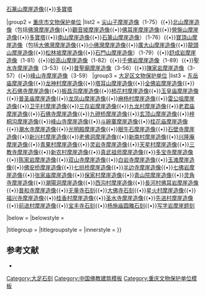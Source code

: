 {{Navbox
|name = 大足石刻
|title = [[大足石刻]]
|titlestyle = 
|state = 
|navbar = 

|image = 
|imagestyle = 

|style = 
|basestyle = 

|above = [[大足石刻博物馆]]
|abovestyle = 

|groupstyle = 
|liststyle = 
|listpadding = 

|oddstyle = 
|evenstyle = 
|evenodd = 

|group1 = [[全国重点文物保护单位]]
|list1 = [[宝顶山摩崖造像]]（[[大佛灣摩崖造像]]、[[小佛灣摩崖造像]]、[[廣大山摩崖造像]]、[[龍潭摩崖造像]]、[[松林坡摩崖造像]]） · [[石门山摩崖造像]] <br />[[北山摩崖造像]]（[[佛灣摩崖造像]]、[[觀音坡摩崖造像]]、[[大足佛耳巖摩崖造像|佛耳峰摩崖造像]]、[[營盤坡摩崖造像|營盤山摩崖造像]] · [[南山摩崖造像]]{{•}}[[石篆山摩崖造像]]{{•}}[[大足多寶塔|多寶塔]]

|group2 = [[重庆市文物保护单位]]
|list2 = [[尖山子摩崖造像]]（1-75）{{•}}[[北山摩崖造像]]（包括[[佛灣摩崖造像]]{{•}}[[觀音坡摩崖造像]]{{•}}[[大足佛耳巖摩崖造像|佛耳崖摩崖造像]]{{•}}[[營盤坡摩崖造像|營盤山摩崖造像]]{{•}}[[大足多寶塔|多寶塔]]{{•}}[[南山摩崖造像]]{{•}}[[石篆山摩崖造像]]）（1-76）{{•}}[[寶頂山摩崖造像]]（包括[[大佛灣摩崖造像]]{{•}}[[小佛灣摩崖造像]]{{•}}[[廣大山摩崖造像]]{{•}}[[龍頭山摩崖造像]]{{•}}[[松林坡摩崖造像]]{{•}}[[石門山摩崖造像]]）（1-79）{{•}}[[舒成岩摩崖造像]]（1-81）{{•}}[[妙高山摩崖造像]]（1-82）{{•}}[[千佛崖摩崖造像|千佛岩摩崖造像]]（1-89）{{•}}[[聖水寺摩崖造像]]（3-53）{{•}}[[普聖廟摩崖造像]]（3-56）{{•}}[[陳家岩摩崖造像]]（3-57）{{•}}[[峰山寺摩崖造像]]（3-59）
|group3 = [[大足区文物保护单位]]
|list3 =  [[东岳庙摩崖造像]]{{•}}[[龙神村摩崖造像]]{{•}}[[塔耳山摩崖造像]]{{•}}[[全佛岩摩崖造像]]{{•}}[[大石佛寺摩崖造像]]{{•}}[[板昌沟摩崖造像]]{{•}}[[柿花村摩崖造像]]{{•}}[[玉皇庙摩崖造像]]{{•}}[[普圣庙摩崖造像]]{{•}}[[龙凤山摩崖造像]]{{•}}[[麻杨村摩崖造像]]{{•}}[[雷公咀摩崖造像]]{{•}}[[卫平村摩崖造像]]{{•}}[[三存岩摩崖造像]]{{•}}[[九龙村摩崖造像]]{{•}}[[老君庙摩崖造像]]{{•}}[[石佛寺摩崖造像]]{{•}}[[九磴桥摩崖造像]]{{•}}[[玄顶山摩崖造像]]{{•}}[[梓桐沟摩崖造像]]{{•}}[[峰山寺摩崖造像]]{{•}}[[斗碗寨摩崖造像]]{{•}}[[桂花庙摩崖造像]]{{•}}[[潮水寺摩崖造像]]{{•}}[[光明殿摩崖造像]]{{•}}[[眠牛石摩崖造像]]{{•}}[[石壁寺摩崖造像]]{{•}}[[新兴村摩崖造像]]{{•}}[[老佛洞摩崖造像]]{{•}}[[新南村摩崖造像]]{{•}}[[兴隆庵摩崖造像]]{{•}}[[青果村摩崖造像]]{{•}}[[灵岩寺摩崖造像]]{{•}}[[天星村摩崖造像]]{{•}}[[三教寺摩崖造像]]{{•}}[[新农村摩崖造像]]{{•}}[[真武祖师摩崖造像]]{{•}}[[多宝寺摩崖造像]]{{•}}[[陈家岩摩崖造像]]{{•}}[[双山寺摩崖造像]]{{•}}[[白岩寺摩崖造像]]{{•}}[[玉滩摩崖造像]]{{•}}[[佛安桥摩崖造像]]{{•}}[[七拱桥摩崖造像]]{{•}}[[半边寺摩崖造像]]{{•}}[[七佛岩摩崖造像]]{{•}}[[张家庙摩崖造像]]{{•}}[[保家村摩崖造像]]{{•}}[[青山院摩崖造像]]{{•}}[[灵角寺摩崖造像]]{{•}}[[潮陽洞摩崖造像]]{{•}}[[西沟村摩崖造像]]{{•}}[[長河村佛耳岩摩崖造像]]{{•}}[[普和寺摩崖造像]]{{•}}[[大足無量寺|无量寺石刻]]{{•}}[[大佛寺石刻]]{{•}}[[星火村摩崖造像]]{{•}}[[福兴寺摩崖造像]]{{•}}[[桂香村摩崖造像]]{{•}}[[圣水寺摩崖造像]]{{•}}[[先进村摩崖造像]]{{•}}[[前进村摩崖造像]]{{•}}[[宝丰寺石刻]]{{•}}[[杨施庙圆雕石刻]]{{•}}[[写字岩摩崖题刻]]

|below = 
|belowstyle = 

|titlegroup = 
|titlegroupstyle = 
|innerstyle = 
}}
[[Category:大足石刻]]
<noinclude>
== 参考文献 ==
* {{Cite book |author=黎方银 |title=大足石窟艺术 |publisher=重庆出版社 |year=1998 |isbn=7-5366-1343-1}}
[[Category:中国佛教建筑模板]]
[[Category:重庆文物保护单位模板]]
</noinclude>